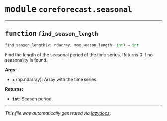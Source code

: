 



# <kbd>module</kbd> `coreforecast.seasonal`





---



## <kbd>function</kbd> `find_season_length`

```python
find_season_length(x: ndarray, max_season_length: int) → int
```

Find the length of the seasonal period of the time series. Returns 0 if no seasonality is found. 



**Args:**
 
 - <b>`x`</b> (np.ndarray):  Array with the time series. 



**Returns:**
 
 - <b>`int`</b>:  Season period. 




---

_This file was automatically generated via [lazydocs](https://github.com/ml-tooling/lazydocs)._
